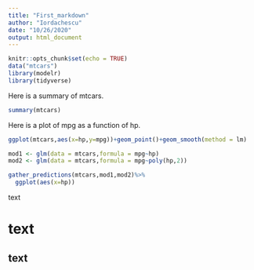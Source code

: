 ```yaml
---
title: "First_markdown"
author: "Iordachescu"
date: "10/26/2020"
output: html_document
---
```


```r
knitr::opts_chunk$set(echo = TRUE)
data("mtcars")
library(modelr)
library(tidyverse)
```
Here is a summary of mtcars.
```r
summary(mtcars)
```









Here is a plot of mpg as a function of hp.
```r
ggplot(mtcars,aes(x=hp,y=mpg))+geom_point()+geom_smooth(method = lm)
```
```r
mod1 <- glm(data = mtcars,formula = mpg~hp)
mod2 <- glm(data = mtcars,formula = mpg~poly(hp,2))
```

```r
gather_predictions(mtcars,mod1,mod2)%>%
  ggplot(aes(x=hp))
```

text

# text

## text




